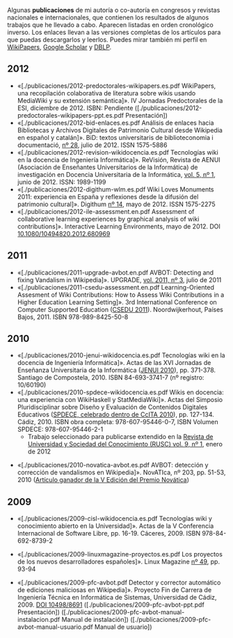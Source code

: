 {{header|1=Publicaciones}}

Algunas '''publicaciones''' de mi autoría o co-autoría en congresos y revistas nacionales e internacionales, que contienen los resultados de algunos trabajos que he llevado a cabo. Aparecen listadas en orden cronológico inverso. Los enlaces llevan a las versiones completas de los artículos para que puedas descargarlos y leerlos. Puedes mirar también mi perfil en [http://wikipapers.referata.com/wiki/Emilio_J._Rodr%C3%ADguez-Posada WikiPapers], [http://scholar.google.es/citations?user=YKrAl7UAAAAJ Google Scholar] y [http://www.informatik.uni-trier.de/~ley/db/indices/a-tree/r/Rodr=iacute=guez=Posada:Emilio_J=.html DBLP].

<!--
Añadir:
* PFC
* Survey wikis
-->

== 2012 ==

* «[./publicaciones/2012-predoctorales-wikipapers.es.pdf WikiPapers, una recopilación colaborativa de literatura sobre wikis usando MediaWiki y su extensión semántica]». IV Jornadas Predoctorales de la ESI, diciembre de 2012. ISBN: Pendiente ([./publicaciones/2012-predoctorales-wikipapers-ppt.es.pdf Presentación])
* «[./publicaciones/2012-bid-enlaces.es.pdf Análisis de enlaces hacia Bibliotecas y Archivos Digitales de Patrimonio Cultural desde Wikipedia en español y catalán]». BiD: textos universitaris de biblioteconomia i documentació, [http://www.ub.edu/bid/bid28.php nº 28], julio de 2012. ISSN 1575-5886
* «[./publicaciones/2012-revision-wikidocencia.es.pdf Tecnologías wiki en la docencia de Ingeniería Informática]». ReVisión, Revista de AENUI (Asociación de Enseñantes Universitarios de la Informática) de investigación en Docencia Universitaria de la Informática, <a href="http://www.aenui.net/ojs/index.php?journal=revision&page=issue&op=view&path[]=10">vol. 5, nº 1</a>, junio de 2012. ISSN: 1989-1199
* «[./publicaciones/2012-digithum-wlm.es.pdf Wiki Loves Monuments 2011: experiencia en España y reflexiones desde la difusión del patrimonio cultural]». Digithum [http://digithum.uoc.edu/ojs/index.php/digithum/issue/view/n14 nº 14], mayo de 2012. ISSN 1575-2275
* «[./publicaciones/2012-ile-assessment.en.pdf Assessment of collaborative learning experiences by graphical analysis of wiki contributions]». Interactive Learning Environments, mayo de 2012. DOI [http://dx.doi.org/10.1080/10494820.2012.680969 10.1080/10494820.2012.680969]

== 2011 ==

* «[./publicaciones/2011-upgrade-avbot.en.pdf AVBOT: Detecting and fixing Vandalism in Wikipedia]». UPGRADE, [http://www.cepis.org/upgrade/index.jsp?p=2701&n=2757 vol. 2011, nº 3], julio de 2011
* «[./publicaciones/2011-csedu-assessment.en.pdf Learning-Oriented Assesment of Wiki Contributions: How to Assess Wiki Contributions in a Higher Education Learning Setting]». 3rd International Conference on Computer Supported Education ([http://www.csedu.org/CSEDU2011/ CSEDU 2011]). Noordwijkerhout, Países Bajos, 2011. ISBN 978-989-8425-50-8

== 2010 ==

* «[./publicaciones/2010-jenui-wikidocencia.es.pdf Tecnologías wiki en la docencia de Ingeniería Informática]». Actas de las XVI Jornadas de Enseñanza Universitaria de la Informática ([http://www.jenui2010.es/ JENUI 2010]), pp. 371-378. Santiago de Compostela, 2010. ISBN 84-693-3741-7 (nº registro: 10/60190)
* «[./publicaciones/2010-spdece-wikidocencia.es.pdf Wikis en docencia: una experiencia con WikiHaskell y StatMediaWiki]». Actas del Simposio Pluridisciplinar sobre Diseño y Evaluación de Contenidos Digitales Educativos ([http://ccita2010.uca.es/spdece SPDECE, celebrado dentro de CcITA 2010]), pp. 127-134. Cádiz, 2010. ISBN obra completa: 978-607-95446-0-7, ISBN Volumen SPDECE: 978-607-95446-2-1
** Trabajo seleccionado para publicarse extendido en la [http://rusc.uoc.edu/ojs/index.php/rusc/issue/view/v9n1 Revista de Universidad y Sociedad del Conocimiento (RUSC) vol. 9, nº 1], enero de 2012

* «[./publicaciones/2010-novatica-avbot.es.pdf AVBOT: detección y corrección de vandalismos en Wikipedia]». NovATIca, nº 203, pp. 51-53, 2010 ([http://www.ati.es/spip.php?article1775 Artículo ganador de la V Edición del Premio Novática])

== 2009 ==

* «[./publicaciones/2009-cisl-wikidocencia.es.pdf Tecnologías wiki y conocimiento abierto en la Universidad]». Actas de la V Conferencia Internacional de Software Libre, pp. 16-19. Cáceres, 2009. ISBN 978-84-692-8739-2

* «[./publicaciones/2009-linuxmagazine-proyectos.es.pdf Los proyectos de los nuevos desarrolladores españoles]». Linux Magazine [http://www.linux-magazine.es/issue/49 nº 49], pp. 93-94

* «[./publicaciones/2009-pfc-avbot.pdf Detector y corrector automático de ediciones maliciosas en Wikipedia]». Proyecto Fin de Carrera de Ingeniería Técnica en Informática de Sistemas, Universidad de Cádiz, 2009. [http://hdl.handle.net/10498/8691 DOI 10498/8691] ([./publicaciones/2009-pfc-avbot-ppt.pdf Presentación]) ([./publicaciones/2009-pfc-avbot-manual-instalacion.pdf Manual de instalación]) ([./publicaciones/2009-pfc-avbot-manual-usuario.pdf Manual de usuario])

{{footer}}

